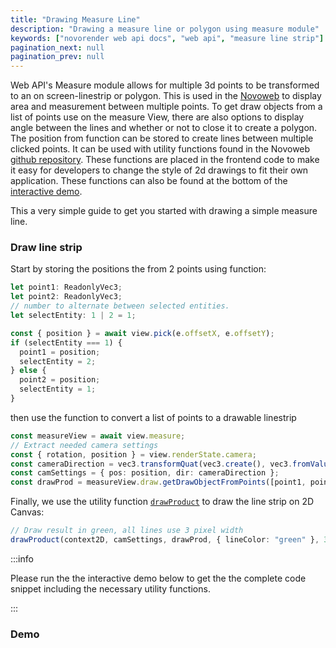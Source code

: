 ```yaml
---
title: "Drawing Measure Line"
description: "Drawing a measure line or polygon using measure module"
keywords: ["novorender web api docs", "web api", "measure line strip"]
pagination_next: null
pagination_prev: null
---
```


 

Web API's Measure module allows for multiple 3d points to be transformed to an on screen-linestrip or polygon. This is used in the [Novoweb](https://explorer.novorender.com/) to display area and measurement between multiple points.
To get draw objects from a list of points use <CodeLink type="class" name="DrawModule.getDrawObjectFromPoints" /> on the measure View, there are also options to display angle between the lines and whether or not to close it to create a polygon. The position from <CodeLink type="class" name="View.pick"/> function can be stored to create lines between multiple clicked points.
It can be used with utility functions found in the Novoweb [github repository](https://github.com/novorender/novoweb/blob/develop/src/features/engine2D/utils.ts).
These functions are placed in the frontend code to make it easy for developers to change the style of 2d drawings to fit their own application.
These functions can also be found at the bottom of the [interactive demo](#demo).

This a very simple guide to get you started with drawing a simple measure line.

### Draw line strip

Start by storing the positions the from 2 points using <CodeLink type="class" name="View.pick"/> function:

```typescript
let point1: ReadonlyVec3;
let point2: ReadonlyVec3;
// number to alternate between selected entities.
let selectEntity: 1 | 2 = 1;

const { position } = await view.pick(e.offsetX, e.offsetY);
if (selectEntity === 1) {
  point1 = position;
  selectEntity = 2;
} else {
  point2 = position;
  selectEntity = 1;
}
```

then use the <CodeLink type="class" name="DrawModule.getDrawObjectFromPoints" /> function to convert a list of points to a drawable linestrip

```typescript
const measureView = await view.measure;
// Extract needed camera settings
const { rotation, position } = view.renderState.camera;
const cameraDirection = vec3.transformQuat(vec3.create(), vec3.fromValues(0, 0, -1), rotation);
const camSettings = { pos: position, dir: cameraDirection };
const drawProd = measureView.draw.getDrawObjectFromPoints([point1, point2], false, false);
```

Finally, we use the utility function <code>[drawProduct](https://github.com/novorender/novoweb/blob/3409db4172c8cd7e15ed833c41547682c5c016eb/src/features/engine2D/utils.ts#L31-L93)</code> to draw the line strip on 2D Canvas:

```typescript
// Draw result in green, all lines use 3 pixel width
drawProduct(context2D, camSettings, drawProd, { lineColor: "green" }, 3, { type: "default" });
```

:::info

Please run the the interactive demo below to get the the complete code snippet including the necessary utility functions.

:::

### Demo
<PlaygroundComponent demoKey="measure.measure_line" />
